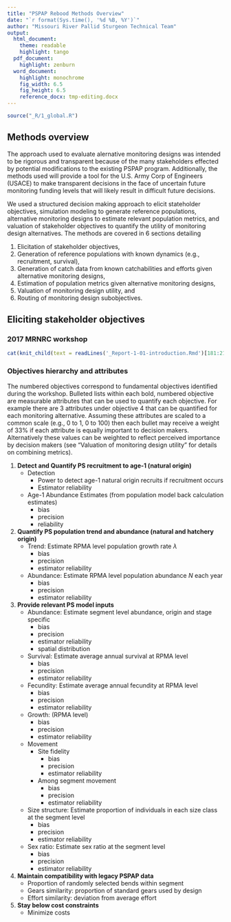 ```yaml
---
title: "PSPAP Rebood Methods Overview"
date: "`r format(Sys.time(), '%d %B, %Y')`"
author: "Missouri River Pallid Sturgeon Technical Team"
output:  
  html_document:
    theme: readable
    highlight: tango
  pdf_document:
    highlight: zenburn 
  word_document:
    highlight: monochrome
    fig_width: 6.5  
    fig_height: 6.5 
    reference_docx: tmp-editing.docx
---
```


<!--
rmarkdown::render("methods-overview.Rmd",
    output_format="word_document")# build page
-->

```r
source("_R/1_global.R")
```

## Methods overview

The approach used to evaluate alernative monitoring designs was intended 
to be rigorous and transparent because of the many stakeholders effected 
by potential modifications to the existing PSPAP program. Additionally,
the methods used will provide a tool for the U.S. Army Corp of Engineers 
(USACE) to make transparent decisions in the face of uncertain future 
monitoring funding levels that will likely result in difficult future 
decisions.  

We used a structured decision making approach to elicit stateholder 
objectives, simulation modeling to generate reference populations, 
alternative monitoring designs to estimate relevant population metrics, 
and valuation of stakeholder objectives to quantify the utility of 
monitoring design alternatives. The methods are covered in 6 sections 
detailing 

1. Elicitation of stakeholder objectives,
2. Generation of reference populations with known dynamics (e.g., 
recruitment, survival), 
3. Generation of catch data from known catchabilities and efforts given alternative monitoring designs,
4. Estimation of population metrics given alternative monitoring designs,
5. Valuation of monitoring design utility, and
6. Routing of monitoring design subobjectives.

<!--NEED TO LINK TO BDN DESCRIPTION ABOVE OR ALTER INTRO...(BDN NOT MENTIONED HERE, BUT MENTIONED IN INTRO)-->

## Eliciting stakeholder objectives
### 2017 MRNRC workshop
```r
cat(knit_child(text = readLines('_Report-1-01-introduction.Rmd')[181:215], quiet=TRUE), sep = '\n')
```

<!--TALK ABOUT UPDATE WEBINARS AND JANUARY MEETING AND PRUNING OVERALL OBJECTIVES...ANCILLARY OBJECTIVES DISCUSSIONS HERE???
### PSPAP update at 2017 Fall Science Meeting -- is this something we should include?
### PSPAP January 2018 Update
-->

### Objectives hierarchy and attributes

The numbered objectives correspond to fundamental objectives identified 
during the workshop. Bulleted lists within each bold, numbered objective 
are measurable attributes that can be used to quantify each objective. 
For example there are 3 attributes under objective 4 that can be 
quantified for each monitoring alternative. Assuming these attributes 
are scaled to a common scale (e.g., 0 to 1, 0 to 100) then each bullet 
may receive a weight of 33% if each attribute is equally important to 
decision makers. Alternatively these values can be weighted to reflect 
perceived importance by decision makers (see "Valuation of monitoring 
design utility" for details on combining metrics). 

<!--Add description of square bullets-->

1. **Detect and Quantify PS recruitment to age-1 (natural origin)**
    * Detection    
        * Power to detect age-1 natural origin recruits if recruitment occurs
        * Estimator reliability
    * Age-1 Abundance Estimates (from population model back calculation estimates)
        * bias
        * precision
        * reliability
2. **Quantify PS population trend and abundance (natural and hatchery origin)**
    * Trend: Estimate RPMA level population growth rate $\lambda$ <!--TW: At some point, we will need to specify a time period over which this will be measured.  It will affect the design. -->
        * bias
        * precision
        * estimator reliability
    * Abundance: Estimate RPMA level population abundance $N$ each year
        * bias
        * precision
        * estimator reliability
3. **Provide relevant PS model inputs**
    * Abundance:  Estimate segment level abundance, origin and stage specific 
        * bias
        * precision
        * estimator reliability
        * spatial distribution <!--within segment? to what level? (bend, finer scale?)  Seems like this would just be a second parameter estimate with its own bias, precision, and reliability.-->
    * Survival: Estimate average annual survival at RPMA level
        * bias
        * precision
        * estimator reliability
    * Fecundity: Estimate average annual fecundity at RPMA level
        * bias
        * precision
        * estimator reliability
    * Growth:  <!--Estimate ... at--> (RPMA level)  <!--Do we just have one estimate here, or do we need to estimate  k and Linf? or mean and sd of a bivariate normal?-->
        * bias 
        * precision
        * estimator reliability
    * Movement
        * Site fidelity
            * bias 
            * precision
            * estimator reliability
        * Among segment movement
            * bias 
            * precision
            * estimator reliability
    * Size structure:  Estimate proportion of individuals in each size class at the segment level
        * bias 
        * precision
        * estimator reliability
    * Sex ratio:  Estimate sex ratio at the segment level
        * bias
        * precision
        * estimator reliability
4. **Maintain compatibility with legacy PSPAP data** <!-- TW: If this adds to the cost, then the benefit will need to be explained.  Need to indicate (at some point) why this is helpful.  -->
    * Proportion of randomly selected bends within segment
    * Gears similarity: proportion of standard gears used by design
    * Effort similarity: deviation from average effort <!--What is the  reason behind this bullet?  CPUE can be calculated for any non-zero level of effort... Is it because N and CPUE are not really a linear relationship and straying too far from the normal effort level can cause issues with CPUE comparisions?-->
5. **Stay below cost constraints**
    * Minimize costs
    
  

  